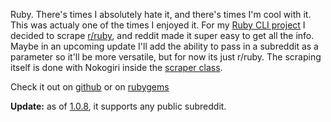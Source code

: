 

Ruby. There's times I absolutely hate it, and there's times I'm cool with it. This was actualy one of the times I enjoyed it. For my [Ruby CLI project](https://github.com/mcansh/ruby-reddit-cli-app) I decided to scrape [r/ruby](https://reddit.com/r/ruby), and reddit made it super easy to get all the info. Maybe in an upcoming update I'll add the ability to pass in a subreddit as a parameter so it'll be more versatile, but for now its just r/ruby. The scraping itself is done with Nokogiri inside the [scraper class](https://github.com/mcansh/ruby-reddit-cli-app/blob/master/lib/reddit/scraper.rb).

Check it out on [github](https://github.com/mcansh/ruby-reddit-cli-app) or on [rubygems](https://rubygems.org/gems/reddit-ruby)

__Update:__ as of <a href="https://github.com/mcansh/ruby-reddit-cli-app/releases/tag/1.0.8" target="_blank" rel="noopener external nofollow">1.0.8</a>, it supports any public subreddit.
